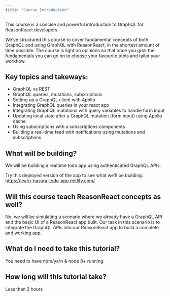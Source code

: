 ```yaml
---
title: "Course Introduction"
---
```


This course is a concise and powerful introduction to GraphQL for ReasonReact developers.

We’ve structured this course to cover fundamental concepts of both GraphQL and using GraphQL with ReasonReact, in the shortest amount of time possible. The course is light on opinions so that once you grok the fundamentals you can go on to choose your favourite tools and tailor your workflow.

## Key topics and takeways:

- GraphQL vs REST
- GraphQL queries, mutations, subscriptions
- Setting up a GraphQL client with Apollo
- Integrating GraphQL queries in your react app
- Integrating GraphQL mutations with query variables to handle form input
- Updating local state after a GraphQL mutation (form input) using Apollo cache
- Using subscriptions with a subscriptions components
- Building a real-time feed with notifications using mutations and subscriptions

## What will be building?
We will be building a realtime todo app using authenticated GraphQL APIs.

Try this deployed version of the app to see what we'll be building:
https://learn-hasura-todo-app.netlify.com/

## Will this course teach ReasonReact concepts as well?
No, we will be simulating a scenario where we already have a
GraphQL API and the basic UI of a ReasonReact app built. Our task in this
scenario is to integrate the GraphQL APIs into our ReasonReact app to build
a complete and working app.

## What do I need to take this tutorial?
You need to have npm/yarn & node 8+ running.

## How long will this tutorial take?
Less than 2 hours
